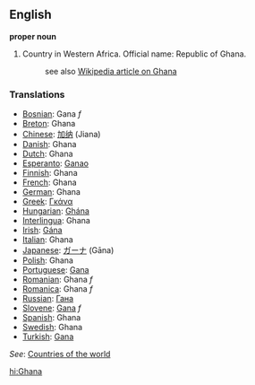 ==English==

'''proper noun'''

# Country in Western Africa. Official name: Republic of Ghana.
#:see also [[w:Ghana|Wikipedia article on Ghana]]
===Translations===
*[[Bosnian]]: Gana ''f''
*[[Breton]]: Ghana
*[[Chinese]]: [[加纳]] (Jiana)
*[[Danish]]: Ghana
*[[Dutch]]: Ghana
*[[Esperanto]]: [[Ganao]]
*[[Finnish]]: Ghana
*[[French]]: Ghana
*[[German]]: Ghana
*[[Greek]]: [[Γκάνα]]
*[[Hungarian]]: [[Ghána]]
*[[Interlingua]]: Ghana
*[[Irish]]: [[Gána]]
*[[Italian]]: Ghana
*[[Japanese]]: [[ガーナ]] (Gāna)
*[[Polish]]: Ghana
*[[Portuguese]]: [[Gana]]
*[[Romanian]]: Ghana ''f''
*[[Romanica]]: Ghana ''f''
*[[Russian]]: [[Гана]]
*[[Slovene]]: [[Gana]] ''f''
*[[Spanish]]: Ghana
*[[Swedish]]: Ghana
*[[Turkish]]: [[Gana]]

''See'': [[Countries of the world]]

[[hi:Ghana]]
